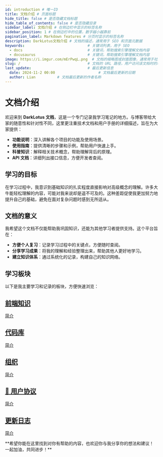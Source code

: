 ```yaml
---
id: introduction # 唯一ID
title: 文档介绍 # 页面标题
hide_title: false # 是否隐藏文档标题
hide_table_of_contents: false # 是否隐藏目录
sidebar_label: 文档介绍 # 在侧边栏中显示的标签名称
sidebar_position: 1 # 在侧边栏中的位置，数字越小越靠前
pagination_label: Markdown features # 分页时显示的标签名称
description: DarkLotus文档介绍 # 文档的描述，通常用于 SEO 和页面元数据
keywords:                             # 关键词列表，用于 SEO
  - docs                              # 关键词，帮助搜索引擎理解文档内容
  - docusaurus                        # 关键词，帮助搜索引擎理解文档内容
image: https://i.imgur.com/mErPwqL.png  # 文档的缩略图或封面图像，通常用于社交媒体分享
slug: /                               # 文档的 URL 路径，用户访问该文档时的地址
last_update:                          # 最后更新信息
  date: 2024-11-2 00:00                    # 文档最后更新的日期
  author: Lian          # 文档最后更新的作者名称
---
```




# 文档介绍

欢迎来到 **DarkLotus 文档**，这是一个专门记录我学习笔记的地方。与博客带给大家的随意性和针对性不同，这里更注重技术文档和用户手册的详细描述，旨在为大家提供：

- **功能说明**：深入讲解各个项目的功能及使用场景。
- **使用指南**：提供清晰的步骤和示例，帮助用户快速上手。
- **科普知识**：解释相关技术概念，帮助理解背后的原理。
- **API 文档**：详细列出接口信息，方便开发者查阅。

## 学习的目标

在学习过程中，我意识到基础知识的扎实程度直接影响对高级概念的理解。许多大牛能轻松理解的内容，可能对我来说却是遥不可及的。这种差距促使我更加努力地提升自己的基础，避免在面对复杂问题时感到无所适从。

## 文档的意义

我希望这个文档不仅能帮助我巩固知识，还能为其他学习者提供支持。这个平台旨在：

- **方便个人复习**：记录学习过程中的关键点，方便随时查阅。
- **分享学习成果**：将我的理解和经验整理出来，帮助其他人更好地学习。
- **建立知识体系**：通过系统化的记录，构建自己的知识网络。

## 学习板块
以下是我主要学习和记录的板块，方便快速浏览：

<section className="row list">
  <article className="col col--6 margin-bottom--lg">
    <a className="card padding--lg cardContainer" href="user">
      <h2 className="text--truncate cardTitle" title="用户">
      前端知识
      </h2>
        <p>
        简介
        </p>
    </a>
  </article>
  <article className="col col--6 margin-bottom--lg">
    <a className="card padding--lg cardContainer" href="repo">
      <h2 className="text--truncate cardTitle" title="代码库">
       代码库
      </h2>
        <p>
        简介
        </p>
    </a>
  </article>
  <article className="col col--6 margin-bottom--lg">
    <a className="card padding--lg cardContainer" href="group">
      <h2 className="text--truncate cardTitle" title="用户">
      组织
      </h2>
        <p>
        简介
        </p>
    </a>
  </article>
  <article className="col col--6 margin-bottom--lg">
    <a className="card padding--lg cardContainer" href="terms">
      <h2 className="text--truncate cardTitle" title="用户协议">
        📝 用户协议
      </h2>
        <p>
        简介
        </p>
    </a>
  </article>
    <article className="col col--6 margin-bottom--lg">
    <a className="card padding--lg cardContainer" href="terms">
      <h2 className="text--truncate cardTitle" title="更新日志">
        更新日志
      </h2>
        <p>
        简介
        </p>
    </a>
  </article>
</section>
**希望你能在这里找到对你有帮助的内容，也欢迎你与我分享你的想法和建议！一起加油，共同进步！**


<Comment />